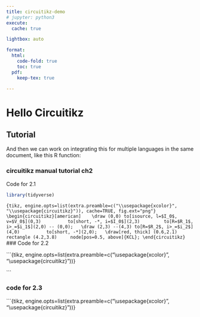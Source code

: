 ```yaml
---
title: circuitikz-demo
# jupyter: python3
execute: 
  cache: true

lightbox: auto

format: 
  html:
    code-fold: true
    toc: true
  pdf:
    keep-tex: true

---
```

# Hello Circuitikz

## Tutorial

And then we can work on integrating this for multiple 
languages in the same document, like this R function:





### circuitikz manual tutorial ch2

Code for 2.1


```r
library(tidyverse)
```
```{tikz, engine.opts=list(extra.preamble=c("\\usepackage{xcolor}", "\\usepackage{circuitikz}")), cache=TRUE, fig.ext="png"}
\begin{circuitikz}[american] 
  \draw (0,0) to[isource, l=$I_0$, v=$V_0$](0,3) 
        to[short, -*, i=$I_0$](2,3)
        to[R=$R_1$, i>_=$i_1$](2,0) -- (0,0);
  \draw (2,3) --(4,3) to[R=$R_2$, i>_=$i_2$](4,0) 
        to[short, -*](2,0);
  \draw[red, thick] (0.6,2.1) rectangle (4.2,3.8)
    node[pos=0.5, above]{KCL};
\end{circuitikz}
```
### Code for 2.2

```{tikz, engine.opts=list(extra.preamble=c("\\usepackage{xcolor}", "\\usepackage{circuitikz}"))}

\begin{circuitikz}[american, voltage shift=0.5, scale=3] 
    \draw (0,0) node[above]{$v_i$} to [short, o-] ++(1,0)
    node[op amp, noinv input up, anchor=+](OA){\texttt{OA1}}
    (OA.-) -- ++(0,-1) coordinate(FB)
    ;
\end{circuitikz}
```

### code for 2.3

```{tikz, engine.opts=list(extra.preamble=c("\\usepackage{xcolor}", "\\usepackage{circuitikz}"))}

\begin{circuitikz}[american, voltage shift=0.5, scale=3] 
    \draw 
        (0,0) node[dinantenna] (ant) {} to[amp, l=LNA] ++(3, 0)
        to[bandpass, l=BPF, >] ++(1,0)
        to[short] ++(1,0) node[mixer, anchor=west] (mix) {Mixer}
        (mix.e) to[short, -o] ++(1, 0)
        (mix.w) node[inputarrow] {}
        (mix.s) node[inputarrow, rotate=90]{} -- ++(0,-0.5) node[oscillator, anchor=north, label={[anchor=north]below:LO}] {};

        \node[waves, scale=0.5, xshift=-2cm] at (0, 0.75) {};
\end{circuitikz}

